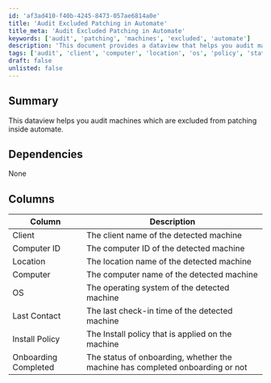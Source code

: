 ```yaml
---
id: 'af3ad410-f40b-4245-8473-057ae6814a0e'
title: 'Audit Excluded Patching in Automate'
title_meta: 'Audit Excluded Patching in Automate'
keywords: ['audit', 'patching', 'machines', 'excluded', 'automate']
description: 'This document provides a dataview that helps you audit machines that are excluded from patching within ConnectWise Automate. It outlines the necessary columns and their descriptions for efficient tracking and management.'
tags: ['audit', 'client', 'computer', 'location', 'os', 'policy', 'status']
draft: false
unlisted: false
---
```

## Summary

This dataview helps you audit machines which are excluded from patching inside automate.

## Dependencies

None

## Columns

| Column                  | Description                                                 |
|------------------------|-------------------------------------------------------------|
| Client                 | The client name of the detected machine                     |
| Computer ID            | The computer ID of the detected machine                     |
| Location               | The location name of the detected machine                   |
| Computer               | The computer name of the detected machine                   |
| OS                     | The operating system of the detected machine                |
| Last Contact           | The last check-in time of the detected machine              |
| Install Policy         | The Install policy that is applied on the machine           |
| Onboarding Completed    | The status of onboarding, whether the machine has completed onboarding or not |












